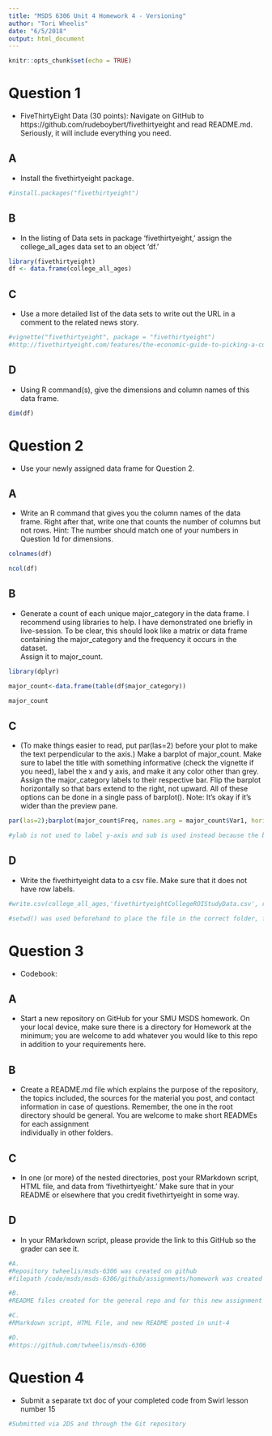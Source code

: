 ```yaml
---
title: "MSDS 6306 Unit 4 Homework 4 - Versioning"
author: "Tori Wheelis"
date: "6/5/2018"
output: html_document
---
```

```r
knitr::opts_chunk$set(echo = TRUE)
```
  
  
# Question 1
  * FiveThirtyEight Data (30 points): Navigate on GitHub to   
  https://github.com/rudeboybert/fivethirtyeight and read README.md. Seriously, it 
  will include everything you need. 
  
## A
  * Install the fivethirtyeight package.
```r
#install.packages("fivethirtyeight")
```

## B
  * In the listing of Data sets in package ‘fivethirtyeight,’ assign the 
    college_all_ages data set to an object ‘df.’
  
```r
library(fivethirtyeight)
df <- data.frame(college_all_ages)
```
  
## C
  * Use a more detailed list of the data sets to write out the URL in a comment        to the related news story.
  
```r
#vignette("fivethirtyeight", package = "fivethirtyeight")
#http://fivethirtyeight.com/features/the-economic-guide-to-picking-a-college-major/
```
  
## D
  * Using R command(s), give the dimensions and column names of this data frame.
  
```r
dim(df)
```


# Question 2
  * Use your newly assigned data frame for Question 2. 
  
## A
  * Write an R command that gives you the column names of the data frame.  Right       after that, write one that counts the number of columns but not rows.  Hint:       The number should match one of your numbers in Question 1d for dimensions.
    
```r
colnames(df)

ncol(df)
```

## B
  * Generate a count of each unique major_category in the data frame.  I   
  recommend using libraries to help.  I have demonstrated one briefly in 
  live-session.  To be clear, this should look like a matrix or data frame 
  containing the major_category and the frequency it occurs in the dataset.  
  Assign it to major_count.
    
```r
library(dplyr)

major_count<-data.frame(table(df$major_category))

major_count
```

## C
  * (To make things easier to read, put par(las=2) before your plot to make the        text perpendicular to the axis.)  Make a barplot of major_count.  Make sure        to label the title with something informative (check the vignette if you           need), label the x and y axis, and make it any color other than grey.  Assign      the major_category labels to their respective bar.  Flip the barplot               horizontally so that bars extend to the right, not upward.  All of these           options can be done in a single pass of barplot(). Note: It’s okay if it’s         wider than the preview pane.

```r
par(las=2);barplot(major_count$Freq, names.arg = major_count$Var1, horiz = TRUE,xlab="Frequency of Grads polled", sub="y-axis: Major Category of Grads Polled", main="Frequency of Major Categories of College Grads Polled for ROI Study", col="blue")

#ylab is not used to label y-axis and sub is used instead because the bar labels and ylab conflicted and were unreadable. This way everything is still labeled.
```

## D
  * Write the fivethirtyeight data to a csv file.  Make sure that it does not have     row labels.
    
```r
#write.csv(college_all_ages,'fivethirtyeightCollegeROIStudyData.csv', row.names=FALSE)

#setwd() was used beforehand to place the file in the correct folder, filepath "/Users/toriwheelis/MSDS6306" on my machine.
```
	
	
# Question 3
  * Codebook:

## A
  * Start a new repository on GitHub for your SMU MSDS homework.  On your local       device, make sure there is a directory for Homework at the minimum; you are        welcome to add whatever you would like to this repo in addition to your            requirements here.

## B
 * Create a README.md file which explains the purpose of the repository, the         topics included, the sources for the material you post, and contact information     in case of questions. Remember, the one in the root directory should be            general.  You are welcome to make short READMEs for each assignment           
    individually in other folders.

## C
  * In one (or more) of the nested directories, post your RMarkdown script, HTML      file, and data from ‘fivethirtyeight.’  Make sure that in your README or           elsewhere that you credit fivethirtyeight in some way.

## D
  * In your RMarkdown script, please provide the link to this GitHub so the grader     can see it.
    
```r
#A. 
#Repository twheelis/msds-6306 was created on github
#filepath /code/msds/msds-6306/github/assignments/homework was created on local drive

#B.
#README files created for the general repo and for this new assignment in folder unit-4

#C.
#RMarkdown script, HTML File, and new README posted in unit-4

#D.
#https://github.com/twheelis/msds-6306
```


# Question 4
  * Submit a separate txt doc of your completed code from Swirl lesson number 15
  
```r
#Submitted via 2DS and through the Git repository
```